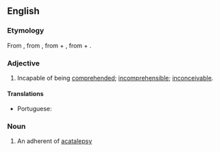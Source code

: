 ==English==

===Etymology===
From {{uder|en|la|acatalēpticus}}, from {{uder|en|grc|ἀκατάληπτος||incomprehensible}}, from {{m|grc|ἀ-||not}} + {{m|grc|καταλαμβάνω||I seize}}, from {{m|grc|κατά||against}} + {{m|grc|λαμβάνω||I take}}.

===Adjective===
{{en-adj}}

# Incapable of being [[comprehend]]ed; [[incomprehensible]]; [[inconceivable]].

====Translations====
{{trans-top|incapable of being comprehended}}
* Portuguese: {{t|pt|acataléptico}}
{{trans-mid}}
{{trans-bottom}}

===Noun===
{{en-noun}}

# An adherent of [[acatalepsy]]